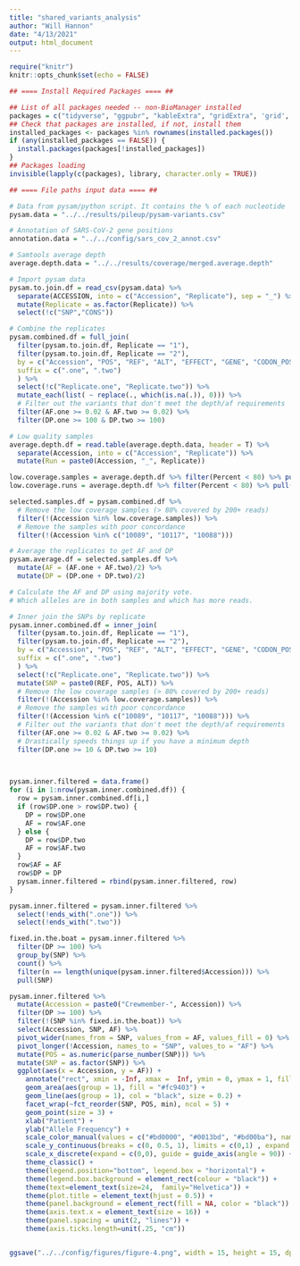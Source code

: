 ```yaml
---
title: "shared_variants_analysis"
author: "Will Hannon"
date: "4/13/2021"
output: html_document
---
```


```r
require("knitr")
knitr::opts_chunk$set(echo = FALSE)
```

```r

## ==== Install Required Packages ==== ##

## List of all packages needed -- non-BioManager installed
packages = c("tidyverse", "ggpubr", "kableExtra", "gridExtra", 'grid', "GenomicRanges")
## Check that packages are installed, if not, install them
installed_packages <- packages %in% rownames(installed.packages())
if (any(installed_packages == FALSE)) {
  install.packages(packages[!installed_packages])
}
## Packages loading
invisible(lapply(c(packages), library, character.only = TRUE))

```

```r

## ==== File paths input data ==== ##

# Data from pysam/python script. It contains the % of each nucleotide
pysam.data = "../../results/pileup/pysam-variants.csv"

# Annotation of SARS-CoV-2 gene positions
annotation.data = "../../config/sars_cov_2_annot.csv"

# Samtools average depth
average.depth.data = "../../results/coverage/merged.average.depth" 

```

```r

# Import pysam data 
pysam.to.join.df = read_csv(pysam.data) %>% 
  separate(ACCESSION, into = c("Accession", "Replicate"), sep = "_") %>% 
  mutate(Replicate = as.factor(Replicate)) %>% 
  select(!c("SNP","CONS"))

# Combine the replicates 
pysam.combined.df = full_join(
  filter(pysam.to.join.df, Replicate == "1"),
  filter(pysam.to.join.df, Replicate == "2"), 
  by = c("Accession", "POS", "REF", "ALT", "EFFECT", "GENE", "CODON_POS", "AA_CHANGE"),
  suffix = c(".one", ".two")
  ) %>% 
  select(!c("Replicate.one", "Replicate.two")) %>% 
  mutate_each(list( ~ replace(., which(is.na(.)), 0))) %>% 
  # Filter out the variants that don't meet the depth/af requirements 
  filter(AF.one >= 0.02 & AF.two >= 0.02) %>% 
  filter(DP.one >= 100 & DP.two >= 100)

```

```r

# Low quality samples 
average.depth.df = read.table(average.depth.data, header = T) %>% 
  separate(Accession, into = c("Accession", "Replicate")) %>% 
  mutate(Run = paste0(Accession, "_", Replicate))

low.coverage.samples = average.depth.df %>% filter(Percent < 80) %>% pull(Accession)
low.coverage.runs = average.depth.df %>% filter(Percent < 80) %>% pull(Run)

selected.samples.df = pysam.combined.df %>% 
  # Remove the low coverage samples (> 80% covered by 200+ reads)
  filter(!(Accession %in% low.coverage.samples)) %>% 
  # Remove the samples with poor concordance
  filter(!(Accession %in% c("10089", "10117", "10088")))

```

```r

# Average the replicates to get AF and DP
pysam.average.df = selected.samples.df %>% 
  mutate(AF = (AF.one + AF.two)/2) %>% 
  mutate(DP = (DP.one + DP.two)/2)

# Calculate the AF and DP using majority vote.
# Which alleles are in both samples and which has more reads.

# Inner join the SNPs by replicate
pysam.inner.combined.df = inner_join(
  filter(pysam.to.join.df, Replicate == "1"),
  filter(pysam.to.join.df, Replicate == "2"), 
  by = c("Accession", "POS", "REF", "ALT", "EFFECT", "GENE", "CODON_POS", "AA_CHANGE"),
  suffix = c(".one", ".two")
  ) %>% 
  select(!c("Replicate.one", "Replicate.two")) %>%  
  mutate(SNP = paste0(REF, POS, ALT)) %>% 
  # Remove the low coverage samples (> 80% covered by 200+ reads)
  filter(!(Accession %in% low.coverage.samples)) %>% 
  # Remove the samples with poor concordance
  filter(!(Accession %in% c("10089", "10117", "10088"))) %>% 
  # Filter out the variants that don't meet the depth/af requirements 
  filter(AF.one >= 0.02 & AF.two >= 0.02) %>% 
  # Drastically speeds things up if you have a minimum depth
  filter(DP.one >= 10 & DP.two >= 10)
  


pysam.inner.filtered = data.frame()
for (i in 1:nrow(pysam.inner.combined.df)) {
  row = pysam.inner.combined.df[i,]
  if (row$DP.one > row$DP.two) {
    DP = row$DP.one 
    AF = row$AF.one 
  } else {
    DP = row$DP.two 
    AF = row$AF.two 
  }
  row$AF = AF
  row$DP = DP
  pysam.inner.filtered = rbind(pysam.inner.filtered, row)
}

pysam.inner.filtered = pysam.inner.filtered %>% 
  select(!ends_with(".one")) %>% 
  select(!ends_with(".two")) 


```

```r
 
fixed.in.the.boat = pysam.inner.filtered %>% 
  filter(DP >= 100) %>% 
  group_by(SNP) %>% 
  count() %>% 
  filter(n == length(unique(pysam.inner.filtered$Accession))) %>% 
  pull(SNP)

pysam.inner.filtered %>% 
  mutate(Accession = paste0("Crewmember-", Accession)) %>% 
  filter(DP >= 100) %>% 
  filter(!(SNP %in% fixed.in.the.boat)) %>% 
  select(Accession, SNP, AF) %>% 
  pivot_wider(names_from = SNP, values_from = AF, values_fill = 0) %>% 
  pivot_longer(!Accession, names_to = "SNP", values_to = "AF") %>%
  mutate(POS = as.numeric(parse_number(SNP))) %>%
  mutate(SNP = as.factor(SNP)) %>% 
  ggplot(aes(x = Accession, y = AF)) +
    annotate("rect", xmin = -Inf, xmax =  Inf, ymin = 0, ymax = 1, fill = "#737373") +
    geom_area(aes(group = 1), fill = "#fc9403") +
    geom_line(aes(group = 1), col = "black", size = 0.2) +
    facet_wrap(~fct_reorder(SNP, POS, min), ncol = 5) +
    geom_point(size = 3) +
    xlab("Patient") +
    ylab("Allele Frequency") + 
    scale_color_manual(values = c("#bd0000", "#0013bd", "#bd00ba"), name = "Type") +
    scale_y_continuous(breaks = c(0, 0.5, 1), limits = c(0,1) , expand = c(0,0)) +  
    scale_x_discrete(expand = c(0,0), guide = guide_axis(angle = 90)) +    
    theme_classic() +
    theme(legend.position="bottom", legend.box = "horizontal") +
    theme(legend.box.background = element_rect(colour = "black")) +
    theme(text=element_text(size=24,  family="Helvetica")) +
    theme(plot.title = element_text(hjust = 0.5)) +
    theme(panel.background = element_rect(fill = NA, color = "black")) +
    theme(axis.text.x = element_text(size = 16)) + 
    theme(panel.spacing = unit(2, "lines")) + 
    theme(axis.ticks.length=unit(.25, "cm"))


ggsave("../../config/figures/figure-4.png", width = 15, height = 15, dpi = 300, units = "in")

```




